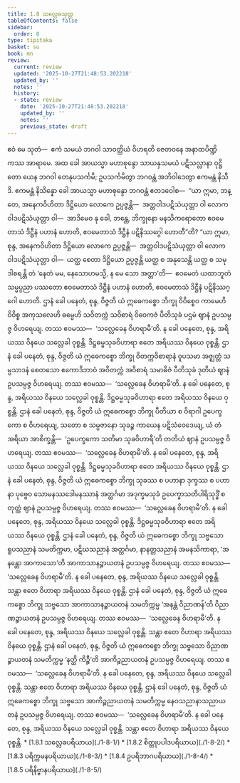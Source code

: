 ```yaml
---
title: 1.8 သလ္လေခသုတ္တ
tableOfContents: false
sidebar:
  order: 8
type: tipitaka
basket: su
book: mn
review:
  current: review
  updated: '2025-10-27T21:48:53.202218'
  updated_by: ''
  notes: ''
  history:
  - state: review
    date: '2025-10-27T21:48:53.202218'
    updated_by: ''
    notes: ''
    previous_state: draft
---
```



<ReviewStatus review={frontmatter.review} showDetails={true} />

<HypothesisAnnotation frontmatter={frontmatter} />

<DynamicBreadcrumb />

<Division number="81" book="mn" e="ch" v="24" p="157">

<Paragraph number="192" book="mn">
ဧဝံ မေ သုတံ—  ဧကံ သမယံ ဘဂဝါ သာဝတ္ထိယံ ဝိဟရတိ ဇေတဝနေ အနာထပိဏ္ဍိကဿ အာရာမေ. အထ ခေါ အာယသ္မာ မဟာစုန္ဒော သာယနှသမယံ ပဋိသလ္လာနာ ဝုဋ္ဌိတော ယေန ဘဂဝါ တေနုပသင်္ကမိ; ဥပသင်္ကမိတွာ ဘဂဝန္တံ အဘိဝါဒေတွာ ဧကမန္တံ နိသီဒိ. ဧကမန္တံ နိသိန္နော ခေါ အာယသ္မာ မဟာစုန္ဒော ဘဂဝန္တံ ဧတဒဝေါစ—  “ယာ ဣမာ, ဘန္တေ, အနေကဝိဟိတာ ဒိဋ္ဌိယော လောကေ ဥပ္ပဇ္ဇန္တိ—  အတ္တဝါဒပဋိသံယုတ္တာ ဝါ လောကဝါဒပဋိသံယုတ္တာ ဝါ—  အာဒိမေဝ နု ခေါ, ဘန္တေ, ဘိက္ခုနော မနသိကရောတော ဧဝမေတာသံ ဒိဋ္ဌီနံ ပဟာနံ ဟောတိ, ဧဝမေတာသံ ဒိဋ္ဌီနံ ပဋိနိဿဂ္ဂေါ ဟောတီ”တိ?


</Paragraph>

</Division>
<Division number="82" book="mn" e="ch" v="24" p="159">

<Paragraph number="193" book="mn">
“ယာ ဣမာ, စုန္ဒ, အနေကဝိဟိတာ ဒိဋ္ဌိယော လောကေ ဥပ္ပဇ္ဇန္တိ—  အတ္တဝါဒပဋိသံယုတ္တာ ဝါ လောကဝါဒပဋိသံယုတ္တာ ဝါ—  ယတ္ထ စေတာ ဒိဋ္ဌိယော ဥပ္ပဇ္ဇန္တိ ယတ္ထ စ အနုသေန္တိ ယတ္ထ စ သမုဒါစရန္တိ တံ ‘နေတံ မမ, နေသောဟမသ္မိ, န မေ သော အတ္တာ’တိ—  ဧဝမေတံ ယထာဘူတံ သမ္မပ္ပညာ ပဿတော ဧဝမေတာသံ ဒိဋ္ဌီနံ ပဟာနံ ဟောတိ, ဧဝမေတာသံ ဒိဋ္ဌီနံ ပဋိနိဿဂ္ဂေါ ဟောတိ.


</Paragraph>

<Paragraph number="194" book="mn">
ဌာနံ ခေါ ပနေတံ, စုန္ဒ, ဝိဇ္ဇတိ ယံ ဣဓေကစ္စော ဘိက္ခု ဝိဝိစ္စေဝ ကာမေဟိ ဝိဝိစ္စ အကုသလေဟိ ဓမ္မေဟိ သဝိတက္ကံ သဝိစာရံ ဝိဝေကဇံ ပီတိသုခံ ပဌမံ ဈာနံ ဥပသမ္ပဇ္ဇ ဝိဟရေယျ. တဿ ဧဝမဿ—  ‘သလ္လေခေန ဝိဟရာမီ’တိ. န ခေါ ပနေတေ, စုန္ဒ, အရိယဿ ဝိနယေ သလ္လေခါ ဝုစ္စန္တိ. ဒိဋ္ဌဓမ္မသုခဝိဟာရာ ဧတေ အရိယဿ ဝိနယေ ဝုစ္စန္တိ.


</Paragraph>

<Paragraph number="195" book="mn">
ဌာနံ ခေါ ပနေတံ, စုန္ဒ, ဝိဇ္ဇတိ ယံ ဣဓေကစ္စော ဘိက္ခု ဝိတက္ကဝိစာရာနံ ဝူပသမာ အဇ္ဈတ္တံ သမ္ပသာဒနံ စေတသော ဧကောဒိဘာဝံ အဝိတက္ကံ အဝိစာရံ သမာဓိဇံ ပီတိသုခံ ဒုတိယံ ဈာနံ ဥပသမ္ပဇ္ဇ ဝိဟရေယျ. တဿ ဧဝမဿ—  ‘သလ္လေခေန ဝိဟရာမီ’တိ. န ခေါ ပနေတေ, စုန္ဒ, အရိယဿ ဝိနယေ သလ္လေခါ ဝုစ္စန္တိ. ဒိဋ္ဌဓမ္မသုခဝိဟာရာ ဧတေ အရိယဿ ဝိနယေ ဝုစ္စန္တိ.


</Paragraph>

<Paragraph number="196" book="mn">
ဌာနံ ခေါ ပနေတံ, စုန္ဒ, ဝိဇ္ဇတိ ယံ ဣဓေကစ္စော ဘိက္ခု ပီတိယာ စ ဝိရာဂါ ဥပေက္ခကော စ ဝိဟရေယျ, သတော စ သမ္ပဇာနော သုခဉ္စ ကာယေန ပဋိသံဝေဒေယျ, ယံ တံ အရိယာ အာစိက္ခန္တိ—  ‘ဥပေက္ခကော သတိမာ သုခဝိဟာရီ’တိ တတိယံ ဈာနံ ဥပသမ္ပဇ္ဇ ဝိဟရေယျ. တဿ ဧဝမဿ—  ‘သလ္လေခေန ဝိဟရာမီ’တိ. န ခေါ ပနေတေ, စုန္ဒ, အရိယဿ ဝိနယေ သလ္လေခါ ဝုစ္စန္တိ. ဒိဋ္ဌဓမ္မသုခဝိဟာရာ ဧတေ အရိယဿ ဝိနယေ ဝုစ္စန္တိ.


</Paragraph>

<Paragraph number="197" book="mn">
ဌာနံ ခေါ ပနေတံ, စုန္ဒ, ဝိဇ္ဇတိ ယံ ဣဓေကစ္စော ဘိက္ခု သုခဿ စ ပဟာနာ ဒုက္ခဿ စ ပဟာနာ ပုဗ္ဗေဝ သောမနဿဒေါမနဿာနံ အတ္ထင်္ဂမာ အဒုက္ခမသုခံ ဥပေက္ခာသတိပါရိသုဒ္ဓိံ စတုတ္ထံ ဈာနံ ဥပသမ္ပဇ္ဇ ဝိဟရေယျ. တဿ ဧဝမဿ—  ‘သလ္လေခေန ဝိဟရာမီ’တိ. န ခေါ ပနေတေ, စုန္ဒ, အရိယဿ ဝိနယေ သလ္လေခါ ဝုစ္စန္တိ. ဒိဋ္ဌဓမ္မသုခဝိဟာရာ ဧတေ အရိယဿ ဝိနယေ ဝုစ္စန္တိ.


</Paragraph>

<Paragraph number="198" book="mn">
ဌာနံ ခေါ ပနေတံ, စုန္ဒ, ဝိဇ္ဇတိ ယံ ဣဓေကစ္စော ဘိက္ခု သဗ္ဗသော ရူပသညာနံ သမတိက္ကမာ, ပဋိဃသညာနံ အတ္ထင်္ဂမာ, နာနတ္တသညာနံ အမနသိကာရာ, ‘အနန္တော အာကာသော’တိ အာကာသာနဉ္စာယတနံ ဥပသမ္ပဇ္ဇ ဝိဟရေယျ. တဿ ဧဝမဿ—  ‘သလ္လေခေန ဝိဟရာမီ’တိ. န ခေါ ပနေတေ, စုန္ဒ, အရိယဿ ဝိနယေ သလ္လေခါ ဝုစ္စန္တိ. သန္တာ ဧတေ ဝိဟာရာ အရိယဿ ဝိနယေ ဝုစ္စန္တိ.


</Paragraph>

<Paragraph number="199" book="mn">
ဌာနံ ခေါ ပနေတံ, စုန္ဒ, ဝိဇ္ဇတိ ယံ ဣဓေကစ္စော ဘိက္ခု သဗ္ဗသော အာကာသာနဉ္စာယတနံ သမတိက္ကမ္မ ‘အနန္တံ ဝိညာဏန်’တိ ဝိညာဏဉ္စာယတနံ ဥပသမ္ပဇ္ဇ ဝိဟရေယျ. တဿ ဧဝမဿ—  ‘သလ္လေခေန ဝိဟရာမီ’တိ. န ခေါ ပနေတေ, စုန္ဒ, အရိယဿ ဝိနယေ သလ္လေခါ ဝုစ္စန္တိ. သန္တာ ဧတေ ဝိဟာရာ အရိယဿ ဝိနယေ ဝုစ္စန္တိ.


</Paragraph>

<Paragraph number="200" book="mn">
ဌာနံ ခေါ ပနေတံ, စုန္ဒ, ဝိဇ္ဇတိ ယံ ဣဓေကစ္စော ဘိက္ခု သဗ္ဗသော ဝိညာဏဉ္စာယတနံ သမတိက္ကမ္မ ‘နတ္ထိ ကိဉ္စီ’တိ အာကိဉ္စညာယတနံ ဥပသမ္ပဇ္ဇ ဝိဟရေယျ. တဿ ဧဝမဿ—  ‘သလ္လေခေန ဝိဟရာမီ’တိ. န ခေါ ပနေတေ, စုန္ဒ, အရိယဿ ဝိနယေ သလ္လေခါ ဝုစ္စန္တိ. သန္တာ ဧတေ ဝိဟာရာ အရိယဿ ဝိနယေ ဝုစ္စန္တိ.


</Paragraph>

<Paragraph number="201" book="mn">
ဌာနံ ခေါ ပနေတံ, စုန္ဒ, ဝိဇ္ဇတိ ယံ ဣဓေကစ္စော ဘိက္ခု သဗ္ဗသော အာကိဉ္စညာယတနံ သမတိက္ကမ္မ နေဝသညာနာသညာယတနံ ဥပသမ္ပဇ္ဇ ဝိဟရေယျ. တဿ ဧဝမဿ—  ‘သလ္လေခေန ဝိဟရာမီ’တိ. န ခေါ ပနေတေ, စုန္ဒ, အရိယဿ ဝိနယေ သလ္လေခါ ဝုစ္စန္တိ. သန္တာ ဧတေ ဝိဟာရာ အရိယဿ ဝိနယေ ဝုစ္စန္တိ.

</Paragraph>
</Division>

<TableOfContents book="mn" section="1.8">
* [1.8.1 သလ္လေခပရိယာယ](./1-8-1/)
* [1.8.2 စိတ္တုပပါဒပရိယာယ](./1-8-2/)
* [1.8.3 ပရိက္ကမနပရိယာယ](./1-8-3/)
* [1.8.4 ဥပရိဘာဂပရိယာယ](./1-8-4/)
* [1.8.5 ပရိနိဗ္ဗာနပရိယာယ](./1-8-5/)
</TableOfContents>